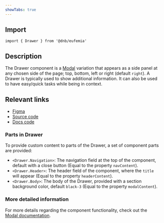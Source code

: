 ```yaml
---
showTabs: true
---
```


## Import

```tsx
import { Drawer } from '@dnb/eufemia'
```

## Description

The Drawer component is a [Modal](/uilib/components/modal) variation that appears as a side panel at any chosen side of the page; top, bottom, left or right (default `right`). A Drawer is typically used to show additional information. It can also be used to have easy/quick tasks while being in context.

## Relevant links

- [Figma](https://www.figma.com/design/cdtwQD8IJ7pTeE45U148r1/%F0%9F%92%BB-Eufemia---Web?node-id=12331-4011)
- [Source code](https://github.com/dnbexperience/eufemia/tree/main/packages/dnb-eufemia/src/components/drawer)
- [Docs code](https://github.com/dnbexperience/eufemia/tree/main/packages/dnb-design-system-portal/src/docs/uilib/components/drawer)

### Parts in Drawer

To provide custom content to parts of the Drawer, a set of component parts are provided:

- `<Drawer.Navigation>`: The navigation field at the top of the component, default with a close button (Equal to the property `navContent`).
- `<Drawer.Header>`: The header field of the component, where the `title` will appear (Equal to the property `headerContent`).
- `<Drawer.Body>`: The body of the Drawer, provided with a section background color, default `black-3` (Equal to the property `modalContent`).

### More detailed information

For more details regarding the component functionality, check out the [Modal documentation](/uilib/components/modal).
